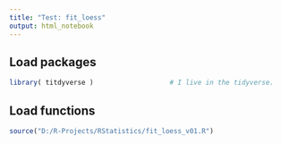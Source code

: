 ```yaml
---
title: "Test: fit_loess"
output: html_notebook
---
```


## Load packages
```r
library( titdyverse )                   # I live in the tidyverse.
```

## Load functions

```r
source("D:/R-Projects/RStatistics/fit_loess_v01.R")
```



